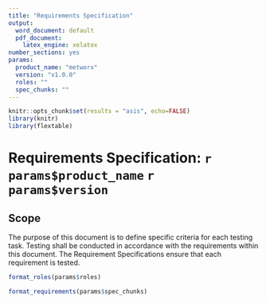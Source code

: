 ```yaml
---
title: "Requirements Specification"
output:
  word_document: default
  pdf_document:
    latex_engine: xelatex
number_sections: yes
params:
  product_name: "metworx"
  version: "v1.0.0"
  roles: ""
  spec_chunks: ""
---
```


```r
knitr::opts_chunk$set(results = "asis", echo=FALSE)
library(knitr)
library(flextable)
```

# Requirements Specification: `r params$product_name` `r params$version`

## Scope
The purpose of this document is to define specific criteria for each testing task. Testing shall be conducted in accordance with the requirements within this document. The Requirement Specifications ensure that each requirement is tested.

```r
format_roles(params$roles)
```


```r
format_requirements(params$spec_chunks)
```

